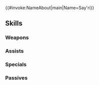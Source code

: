 {{#invoke:NameAbout|main|Name=Say'ri}}{{HeroPage Tabs}}
{{Hero Infobox
|Name=Say'ri
|Title=Chon'sin's Blade
|WeaponType=Red Sword
|Origin=Fire Emblem Awakening
|Gender=Female
|MoveType=Infantry
|actorJP=吉田聖子
|actorEN=Minae Noji
|artist=由良
|additionDate=June 5, 2020
|releaseDate=June 5, 2020
|randomStartTime=2020-07-05T07:00:00Z
|poolDate=June 30, 2020
|poolRarities=5
|TagID=サイリ
|cv1=10
|cv2=700200
|InternalID=529
|Properties=specRate_202302
|description=The upright and dignified princess of the Chon'sin dynasty. She has a direct approach and never forgives a crooked deed. Appears in Fire Emblem Awakening.
}}
{{Stats Page
|Lv1HP=18|Lv1ATK=9|Lv1SPD=10|Lv1DEF=6|Lv1RES=8
|GRHP=50|GRATK=60|GRSPD=70|GRDEF=40|GRRES=60
}}
==Skills==
===Weapons===
{{Weapons Table
|weapon1=Iron Sword
|weapon1Default=1
|weapon1Unlock=1
|weapon2=Steel Sword
|weapon2Default=2
|weapon2Unlock=2
|weapon3=Silver Sword
|weapon3Default=4
|weapon3Unlock=3
|weapon4=Amatsu
|weapon4Default=5
|weapon4Unlock=5
}}
===Assists===
{{Assists Table
}}
===Specials===
{{Specials Table
|special1=Chilling Wind
|special1Default=4
|special1Unlock=3
|special2=Iceberg
|special2Default=
|special2Unlock=4
}}
===Passives===
{{Passives Table
|passiveA1=Darting Stance 1
|passiveA2=Kestrel Stance 1
|passiveA3=Kestrel Stance 2
|passiveA4=Kestrel Stance 3
|passiveA1Unlock=2
|passiveA2Unlock=3
|passiveA3Unlock=4
|passiveA4Unlock=5
|passiveB1=Close Call 1
|passiveB2=Close Call 2
|passiveB3=Close Call 3
|passiveB1Unlock=3
|passiveB2Unlock=4
|passiveB3Unlock=5
}}
{{Heroes Navbox}}